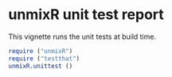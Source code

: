 <!--
%\VignetteEngine{knitr::knitr}
%\VignetteIndexEntry{Report of unittests for `unmixR`}
 -->
unmixR unit test report
========================================================

This vignette runs the unit tests at build time.

```r
require ("unmixR")
require ("testthat")
unmixR.unittest ()
```
